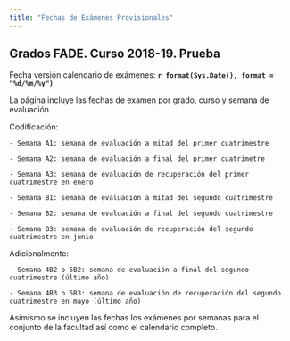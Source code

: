 ```yaml
---
title: "Fechas de Exámenes Provisionales"
---
```



 
## Grados FADE. Curso 2018-19. Prueba


Fecha versión calendario de exámenes: **`r format(Sys.Date(), format = "%d/%m/%y")`**

La página incluye las fechas de examen por grado, curso y semana de evaluación. 

Codificación:

    - Semana A1: semana de evaluación a mitad del primer cuatrimestre

    - Semana A2: semana de evaluación a final del primer cuatrimetre

    - Semana A3: semana de evaluación de recuperación del primer cuatrimestre en enero

    - Semana B1: semana de evaluación a mitad del segundo cuatrimestre

    - Semana B2: semana de evaluación a final del segundo cuatrimestre

    - Semana B3: semana de evaluación de recuperación del segundo cuatrimestre en junio

Adicionalmente:

    - Semana 4B2 o 5B2: semana de evaluación a final del segundo cuatrimestre (último año) 

    - Semana 4B3 o 5B3: semana de evaluación de recuperación del segundo cuatrimestre en mayo (último año)
 

Asimismo se incluyen las fechas  los exámenes por semanas para el conjunto de la facultad así como el calendario completo.

